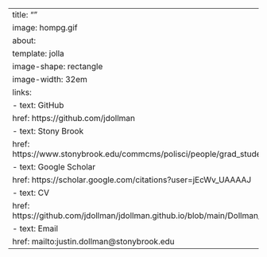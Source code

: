 ---
title: ""
image: hompg.gif
about: 
  template: jolla
  image-shape: rectangle
  image-width: 32em
  links:
    - text: GitHub
      href: https://github.com/jdollman
    - text: Stony Brook
      href: https://www.stonybrook.edu/commcms/polisci/people/grad_students.php
    - text: Google Scholar
      href: https://scholar.google.com/citations?user=jEcWv_UAAAAJ
    - text: CV
      href: https://github.com/jdollman/jdollman.github.io/blob/main/Dollman_CV.pdf
    - text: Email
      href: mailto:justin.dollman@stonybrook.edu
---